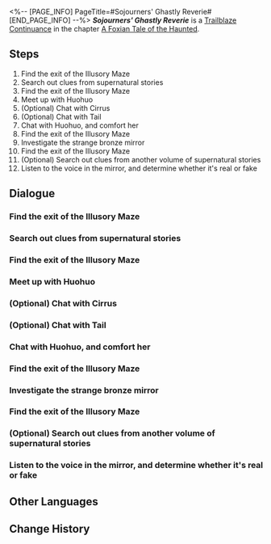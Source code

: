 <%-- [PAGE_INFO]
PageTitle=#Sojourners' Ghastly Reverie#
[END_PAGE_INFO] --%>
{{Stub|Dialogue.}}
{{Mission Infobox
|id            = 2021702
|title         = 
|image         = <!--Mission Sojourners' Ghastly Reverie.png-->
|type          = Trailblaze Continuance
|event_name    = 
|chapter       = A Foxian Tale of the Haunted
|requirements  = 
|summary       = <!--official mission summary from Fate's Atlas-->
|characters    = Cirrus; Huohuo; Tail; Trailblazer; Unknown Heliobus; Voice From Behind the Door; Voice From the Mirror; Xueyi
|startLocation = [[The Xianzhou Luofu]] - [[<!--starting area-->]]
|world         = The Xianzhou Luofu
|area          = <!--starting area-->
|prev          = 
|next          = 
|rewards       = 
}}
'''''Sojourners' Ghastly Reverie''''' is a [[Trailblaze Continuance]] in the chapter [[A Foxian Tale of the Haunted (Continuance)|A Foxian Tale of the Haunted]].

==Steps==
# Find the exit of the Illusory Maze
# Search out clues from supernatural stories
# Find the exit of the Illusory Maze
# Meet up with Huohuo
# (Optional) Chat with Cirrus
# (Optional) Chat with Tail
# Chat with Huohuo, and comfort her
# Find the exit of the Illusory Maze
# Investigate the strange bronze mirror
# Find the exit of the Illusory Maze
# (Optional) Search out clues from another volume of supernatural stories
# Listen to the voice in the mirror, and determine whether it's real or fake

<!--
==Gameplay Notes==

--><!--
==Trial Character==

-->
==Dialogue==
{{Stub Dialogue}}
===Find the exit of the Illusory Maze===
{{Mission Description|type=continuance|location=<!--to be added-->|You often see similar news stories about a person getting lost while trying to find another missing person. Unfortunately, today's the day you are destined to be the protagonist of such a story. Gradually, you manage to lose track of even Huohuo. After sizing up a strange bronze mirror for a moment, you are somehow pulled into a realm of illusion. There's walls and doors everywhere, sending you round in circles and disorienting you.<br />According to some of the Xianzhou folk tales you've heard, the outside world will have passed hundreds of years by the time you leave here &mdash; you don't want to spend the rest of your life lost in a maze, so find the exit pronto!}}
{{Dialogue Start}}
:{{tx}}
{{Dialogue End}}

===Search out clues from supernatural stories===
{{Mission Description|type=continuance|location=<!--to be added-->|update|Through Cirrus' guidance, you discover a ripped page from a bizarre story recounting events surrounding the heliobi and the Luofu's general from centuries ago. Its writing style seems to hint at a way to see through the illusory maze.}}
{{Dialogue Start}}
:{{tx}}
{{Dialogue End}}

===Find the exit of the Illusory Maze===
{{Dialogue Start}}
:{{tx}}
{{Dialogue End}}

===Meet up with Huohuo===
{{Mission Description|type=continuance|location=<!--to be added-->|update|Cirrus seems unreliable, but following its instructions ultimately leads to Huohuo.<br />Well, if even a Judge would be stuck in an illusion just like you did, then the garden must... No, you decide you don't want to think through whatever's happening in Fyxestroll Garden. Because without any doubt, it will be irredeemably dreadful.}}
{{Dialogue Start}}
:{{tx}}
{{Dialogue End}}

===(Optional) Chat with Cirrus===
{{Dialogue Start}}
:{{tx}}
{{Dialogue End}}

===(Optional) Chat with Tail===
{{Dialogue Start}}
:{{tx}}
{{Dialogue End}}

===Chat with Huohuo, and comfort her===
{{Mission Description|type=continuance|location=<!--to be added-->|update|Sticking close to you, Cirrus chatters garrulously about the Xianzhou's old grudge against the heliobi while also stealing use of your mouth to sow seeds of discontent among this small, lost team. It'll take everyone working together to get out of this maze. Comfort Huohuo, then find a way out of here together.}}
{{Dialogue Start}}
:{{tx}}
{{Dialogue End}}

===Find the exit of the Illusory Maze===
{{Dialogue Start}}
:{{tx}}
{{Dialogue End}}

===Investigate the strange bronze mirror===
{{Mission Description|type=continuance|location=<!--to be added-->|update|Similar to when you came in, there's a bronze mirror emitting a strange sound. Perhaps it's a Judge of the Ten-Lords Commission coming to rescue you; perhaps it's heliobi toying with you like a cornered animal.<br />On the upside, not even monsters can hurt you through a mirror, right? Let's go check it out.}}
{{Dialogue Start}}
:{{tx}}
{{Dialogue End}}

===Find the exit of the Illusory Maze===
{{Mission Description|type=continuance|location=<!--to be added-->|update|You often see similar news stories about a person getting lost while trying to find another missing person. Unfortunately, today's the day you are destined to be the protagonist of such a story. Gradually, you manage to lose track of even Huohuo. After sizing up a strange bronze mirror for a moment, you are somehow pulled into a realm of illusion. There's walls and doors everywhere, sending you round in circles and disorienting you.<br />According to some of the Xianzhou folk tales you've heard, the outside world will have passed hundreds of years by the time you leave here &mdash; you don't want to spend the rest of your life lost in a maze, so find the exit pronto!}}
{{Dialogue Start}}
:{{tx}}
{{Dialogue End}}

===(Optional) Search out clues from another volume of supernatural stories===
{{Dialogue Start}}
:{{tx}}
{{Dialogue End}}

===Listen to the voice in the mirror, and determine whether it's real or fake===
{{Mission Description|type=continuance|location=<!--to be added-->|update|Xueyi's voice comes from the mirror, but it's hard to tell whether these voices are real. Perhaps only someone involved like Huohuo could possibly clarify the truth.}}
{{Dialogue Start}}
:{{tx}}
{{Dialogue End}}

==Other Languages==
{{Other Languages
|en   = Sojourners' Ghastly Reverie
|zhs  = 游园惊梦
|zht  = 遊園驚夢
|ja   = 游園驚夢
|ko   = 유원경몽
|es   = Sustos en el parque
|fr   = Promenade fantasmagorique
|ru   = Прогулка по саду и прерванный сон
|th   = ฝันผวาในสวนเฮี้ยน
|vi   = Ác Mộng Vườn Hoang
|de   = Garten der Albträume
|id   = Mimpi Buruk di Taman
|pt   = Devaneio Lúgubre do Visitante
}}

==Change History==
{{Change History|1.5}}
